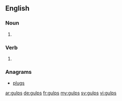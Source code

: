 ==English==

===Noun===
{{head|en|noun plural form}}

# {{plural of|gulp|lang=en}}

===Verb===
{{head|en|verb form}}

# {{en-third-person singular of|gulp}}

===Anagrams===
* [[plugs]]

[[ar:gulps]]
[[de:gulps]]
[[fr:gulps]]
[[my:gulps]]
[[sv:gulps]]
[[vi:gulps]]